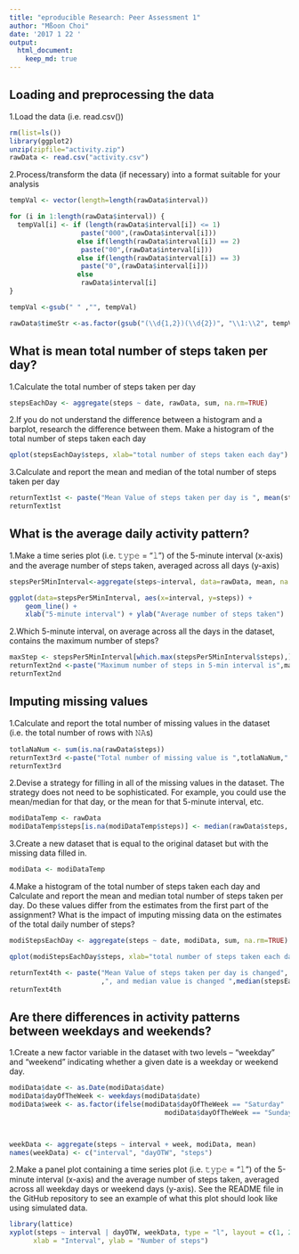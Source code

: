 ```yaml
---
title: "eproducible Research: Peer Assessment 1"
author: "Mßoon Choi"
date: '2017 1 22 '
output:
  html_document:
    keep_md: true
---
```


## Loading and preprocessing the data
1.Load the data (i.e. read.csv())
```r
rm(list=ls())
library(ggplot2)
unzip(zipfile="activity.zip")
rawData <- read.csv("activity.csv")
```
2.Process/transform the data (if necessary) into a format suitable for your analysis
```r
tempVal <- vector(length=length(rawData$interval))

for (i in 1:length(rawData$interval)) {
  tempVal[i] <- if (length(rawData$interval[i]) <= 1)
                  paste("000",(rawData$interval[i]))
                 else if(length(rawData$interval[i]) == 2)
                  paste("00",(rawData$interval[i]))
                 else if(length(rawData$interval[i]) == 3)
                  paste("0",(rawData$interval[i]))
                 else
                  rawData$interval[i]
}

tempVal <-gsub(" " ,"", tempVal)

rawData$timeStr <-as.factor(gsub("(\\d{1,2})(\\d{2})", "\\1:\\2", tempVal))
```


## What is mean total number of steps taken per day?
1.Calculate the total number of steps taken per day
```r
stepsEachDay <- aggregate(steps ~ date, rawData, sum, na.rm=TRUE)
```
2.If you do not understand the difference between a histogram and a barplot, research the difference between them. Make a histogram of the total number of steps taken each day
```r
qplot(stepsEachDay$steps, xlab="total number of steps taken each day")
```
3.Calculate and report the mean and median of the total number of steps taken per day
```r
returnText1st <- paste("Mean Value of steps taken per day is ", mean(stepsEachDay$steps, na.rm=TRUE) ,", and median value is ",median(stepsEachDay$steps, na.rm=TRUE),".")
returnText1st
```

## What is the average daily activity pattern?
1.Make a time series plot (i.e. 𝚝𝚢𝚙𝚎 = "𝚕") of the 5-minute interval (x-axis) and the average number of steps taken, averaged across all days (y-axis)
```r

stepsPer5MinInterval<-aggregate(steps~interval, data=rawData, mean, na.rm=TRUE)

ggplot(data=stepsPer5MinInterval, aes(x=interval, y=steps)) +
    geom_line() +
    xlab("5-minute interval") + ylab("Average number of steps taken") 
```

2.Which 5-minute interval, on average across all the days in the dataset, contains the maximum number of steps?
```r
maxStep <- stepsPer5MinInterval[which.max(stepsPer5MinInterval$steps),]$interval
returnText2nd <-paste("Maximum number of steps in 5-min interval is",maxStep,".")
returnText2nd
```

## Imputing missing values
1.Calculate and report the total number of missing values in the dataset (i.e. the total number of rows with 𝙽𝙰s)
```r
totlaNaNum <- sum(is.na(rawData$steps))
returnText3rd <-paste("Total number of missing value is ",totlaNaNum,".")
returnText3rd
```
2.Devise a strategy for filling in all of the missing values in the dataset. The strategy does not need to be sophisticated. For example, you could use the mean/median for that day, or the mean for that 5-minute interval, etc.
```r
modiDataTemp <- rawData
modiDataTemp$steps[is.na(modiDataTemp$steps)] <- median(rawData$steps, na.rm=TRUE)
```
3.Create a new dataset that is equal to the original dataset but with the missing data filled in.
```r
modiData <- modiDataTemp
```
4.Make a histogram of the total number of steps taken each day and Calculate and report the mean and median total number of steps taken per day. Do these values differ from the estimates from the first part of the assignment? What is the impact of imputing missing data on the estimates of the total daily number of steps?
```r
modiStepsEachDay <- aggregate(steps ~ date, modiData, sum, na.rm=TRUE)

qplot(modiStepsEachDay$steps, xlab="total number of steps taken each day")

returnText4th <- paste("Mean Value of steps taken per day is changed", mean(stepsEachDay$steps, na.rm=TRUE) ,"to", mean(modiStepsEachDay$steps, na.rm=TRUE)
                       ,", and median value is changed ",median(stepsEachDay$steps, na.rm=TRUE),"to",median(modiStepsEachDay$steps, na.rm=TRUE),".")
returnText4th
```

## Are there differences in activity patterns between weekdays and weekends?
1.Create a new factor variable in the dataset with two levels – “weekday” and “weekend” indicating whether a given date is a weekday or weekend day.
```r
modiData$date <- as.Date(modiData$date)
modiData$dayOfTheWeek <- weekdays(modiData$date)
modiData$week <- as.factor(ifelse(modiData$dayOfTheWeek == "Saturday" |
                                       modiData$dayOfTheWeek == "Sunday", "weekend", "weekday"))



weekData <- aggregate(steps ~ interval + week, modiData, mean)
names(weekData) <- c("interval", "dayOTW", "steps")
```
2.Make a panel plot containing a time series plot (i.e. 𝚝𝚢𝚙𝚎 = "𝚕") of the 5-minute interval (x-axis) and the average number of steps taken, averaged across all weekday days or weekend days (y-axis). See the README file in the GitHub repository to see an example of what this plot should look like using simulated data.
```r
library(lattice)
xyplot(steps ~ interval | dayOTW, weekData, type = "l", layout = c(1, 2), 
      xlab = "Interval", ylab = "Number of steps")
```
